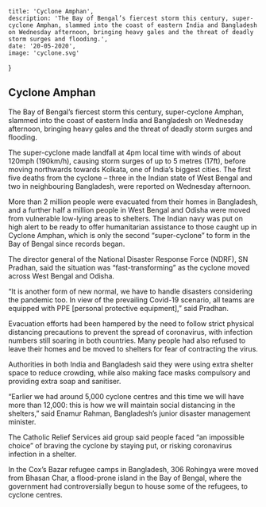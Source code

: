 
    title: 'Cyclone Amphan',
    description: 'The Bay of Bengal’s fiercest storm this century, super-cyclone Amphan, slammed into the coast of eastern India and Bangladesh on Wednesday afternoon, bringing heavy gales and the threat of deadly storm surges and flooding.',
    date: '20-05-2020',
    image: 'cyclone.svg'
}


## Cyclone Amphan 

The Bay of Bengal’s fiercest storm this century, super-cyclone Amphan, slammed into the coast of eastern India and Bangladesh on Wednesday afternoon, bringing heavy gales and the threat of deadly storm surges and flooding.

The super-cyclone made landfall at 4pm local time with winds of about 120mph (190km/h), causing storm surges of up to 5 metres (17ft), before moving northwards towards Kolkata, one of India’s biggest cities. The first five deaths from the cyclone – three in the Indian state of West Bengal and two in neighbouring Bangladesh, were reported on Wednesday afternoon.

More than 2 million people were evacuated from their homes in Bangladesh, and a further half a million people in West Bengal and Odisha were moved from vulnerable low-lying areas to shelters. The Indian navy was put on high alert to be ready to offer humanitarian assistance to those caught up in Cyclone Amphan, which is only the second “super-cyclone” to form in the Bay of Bengal since records began.

The director general of the National Disaster Response Force (NDRF), SN Pradhan, said the situation was “fast-transforming” as the cyclone moved across West Bengal and Odisha.

“It is another form of new normal, we have to handle disasters considering the pandemic too. In view of the prevailing Covid-19 scenario, all teams are equipped with PPE [personal protective equipment],” said Pradhan.

Evacuation efforts had been hampered by the need to follow strict physical distancing precautions to prevent the spread of coronavirus, with infection numbers still soaring in both countries. Many people had also refused to leave their homes and be moved to shelters for fear of contracting the virus.

Authorities in both India and Bangladesh said they were using extra shelter space to reduce crowding, while also making face masks compulsory and providing extra soap and sanitiser.

“Earlier we had around 5,000 cyclone centres and this time we will have more than 12,000: this is how we will maintain social distancing in the shelters,” said Enamur Rahman, Bangladesh’s junior disaster management minister.

The Catholic Relief Services aid group said people faced “an impossible choice” of braving the cyclone by staying put, or risking coronavirus infection in a shelter.

In the Cox’s Bazar refugee camps in Bangladesh, 306 Rohingya were moved from Bhasan Char, a flood-prone island in the Bay of Bengal, where the government had controversially begun to house some of the refugees, to cyclone centres.
